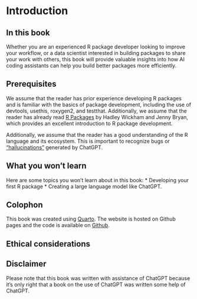 # Introduction

## In this book

Whether you are an experienced R package developer looking to improve your workflow, or a data scientist interested in building packages to share your work with others, this book will provide valuable insights into how AI coding assistants can help you build better packages more efficiently.

## Prerequisites

We assume that the reader has prior experience developing R packages and is familiar with the basics of package development, including the use of devtools, usethis, roxygen2, and testthat. Additionally, we assume that the reader has already read [R Packages](https://r-pkgs.org/) by Hadley Wickham and Jenny Bryan, which provides an excellent introduction to R package development.

Additionally, we assume that the reader has a good understanding of the R language and its ecosystem. This is important to recognize bugs or ["hallucinations"](https://en.wikipedia.org/wiki/Hallucination_(artificial_intelligence)) generated by ChatGPT.

## What you won't learn

Here are some topics you won't learn about in this book:
* Developing your first R package
* Creating a large language model like ChatGPT.

## Colophon

This book was created using [Quarto](https://quarto.org/docs/books/). The website is hosted on Github pages and the code is available on [Github](https://github.com/parmsam/ai-code-r-pkgs).

## Ethical considerations

## Disclaimer

Please note that this book was written with assistance of ChatGPT because it's only right that a book on the use of ChatGPT was written some help of ChatGPT.
